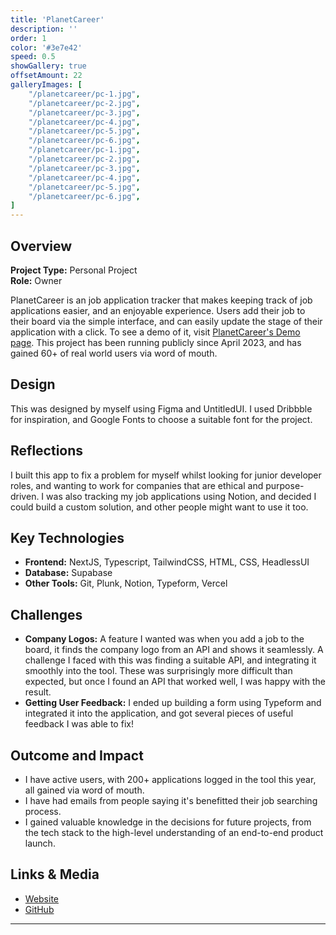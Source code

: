 ```yaml
---
title: 'PlanetCareer'
description: ''
order: 1
color: '#3e7e42'
speed: 0.5
showGallery: true
offsetAmount: 22
galleryImages: [
    "/planetcareer/pc-1.jpg",
    "/planetcareer/pc-2.jpg",
    "/planetcareer/pc-3.jpg",
    "/planetcareer/pc-4.jpg",
    "/planetcareer/pc-5.jpg",
    "/planetcareer/pc-6.jpg",
    "/planetcareer/pc-1.jpg",
    "/planetcareer/pc-2.jpg",
    "/planetcareer/pc-3.jpg",
    "/planetcareer/pc-4.jpg",
    "/planetcareer/pc-5.jpg",
    "/planetcareer/pc-6.jpg",
]
---
```


## Overview

**Project Type:** Personal Project  
**Role:** Owner

PlanetCareer is an job application tracker that makes keeping track of job applications easier, and an enjoyable experience. Users add their job to their board via the simple interface, and can easily update the stage of their application with a click. To see a demo of it, visit [PlanetCareer's Demo page](https://www.planetcareer.co.uk/dashboard-demo). This project has been running publicly since April 2023, and has gained 60+ of real world users via word of mouth.

## Design

This was designed by myself using Figma and UntitledUI. I used Dribbble for inspiration, and Google Fonts to choose a suitable font for the project.

## Reflections

I built this app to fix a problem for myself whilst looking for junior developer roles, and wanting to work for companies that are ethical and purpose-driven. I was also tracking my job applications using Notion, and decided I could build a custom solution, and other people might want to use it too.

## Key Technologies

- **Frontend:** NextJS, Typescript, TailwindCSS, HTML, CSS, HeadlessUI
- **Database:** Supabase
- **Other Tools:** Git, Plunk, Notion, Typeform, Vercel

## Challenges

- **Company Logos:** A feature I wanted was when you add a job to the board, it finds the company logo from an API and shows it seamlessly. A challenge I faced with this was finding a suitable API, and integrating it smoothly into the tool. These was surprisingly more difficult than expected, but once I found an API that worked well, I was happy with the result.
- **Getting User Feedback:** I ended up building a form using Typeform and integrated it into the application, and got several pieces of useful feedback I was able to fix!

## Outcome and Impact

- I have active users, with 200+ applications logged in the tool this year, all gained via word of mouth.
- I have had emails from people saying it's benefitted their job searching process.
- I gained valuable knowledge in the decisions for future projects, from the tech stack to the high-level understanding of an end-to-end product launch.

## Links & Media

- [Website](https://www.planetcareer.co.uk/)
- [GitHub](https://github.com/kelsiesmurphy/planetcareer)

---
